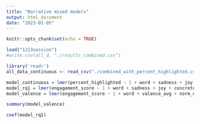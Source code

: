 ```yaml
---
title: "Narrative mixed models"
output: html_document
date: "2023-01-05"
---
```


```r
knitr::opts_chunk$set(echo = TRUE)
```


```r
load("1213session")
#write.csv(all_d, "./results_combined.csv")
```

```r
library('readr')
all_data_continuous <- read_csv("./combined_with_percent_highlighted.csv")
```

```r
model_continuous = lmer(percent_highlighted ~ 1 + word + sadness + joy + concreteness + neutral + anger + neutral.1 + norm_dt + IA_REGRESSION_PATH_DURATION + IA_AVERAGE_FIX_PUPIL_SIZE + (1 | RECORDING_SESSION_LABEL) + (1 | story), data=all_data_continuous)
model_rq1 = lmer(engagement_score ~ 1 + word + sadness + joy + concreteness + neutral + anger + neutral.1 + norm_dt + (1 | RECORDING_SESSION_LABEL) + (1 | story), data=all_d)
model_valence = lmer(engagement_score ~ 1 + word + valence_avg + norm_dt + (1 | RECORDING_SESSION_LABEL) + (1 | story), data=all_data_continuous)
```

```r
summary(model_valence)
```

```r
coef(model_rq1)
```
